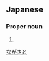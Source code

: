 ==Japanese==
{{ja-kanjitab|永|里}}

===Proper noun===
{{ja-pos|proper|ながさと}}

# {{surname|lang=ja}}

[[Category:Japanese surnames|ながさと]]